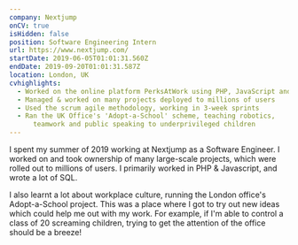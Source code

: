 ```yaml
---
company: Nextjump
onCV: true
isHidden: false
position: Software Engineering Intern
url: https://www.nextjump.com/
startDate: 2019-06-05T01:01:31.560Z
endDate: 2019-09-20T01:01:31.587Z
location: London, UK
cvhighlights:
  - Worked on the online platform PerksAtWork using PHP, JavaScript and Go
  - Managed & worked on many projects deployed to millions of users
  - Used the scrum agile methodology, working in 3-week sprints
  - Ran the UK Office's 'Adopt-a-School' scheme, teaching robotics,
      teamwork and public speaking to underprivileged children
---
```


I spent my summer of 2019 working at Nextjump as a Software Engineer. I worked on and took ownership of many large-scale projects, which were rolled out to millions of users. I primarily worked in PHP & Javascript, and wrote a lot of SQL.

I also learnt a lot about workplace culture, running the London office's Adopt-a-School project. This was a place where I got to try out new ideas which could help me out with my work. For example, if I'm able to control a class of 20 screaming children, trying to get the attention of the office should be a breeze!
